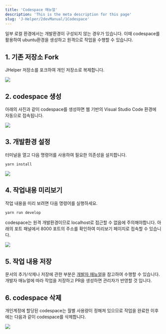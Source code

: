 ```yaml
---
title: 'Codespace 매뉴얼'
description: 'This is the meta description for this page'
slug: 'J-Helper/2devManual/1Codespace'
--- 
```


일부 로컬 환경에서는 개발환경이 구성되지 않는 경우가 있습니다. 이때 codespace를 활용하여 ubuntu환경을 생성하고 원격으로 작업을 수행할 수 있습니다.

## 1. 기존 저장소 Fork

JHelper 저장소를 포크하여 개인 저장소로 복제합니다.

<img src="../Images/codespace-1.png"/>

## 2. codespace 생성

아래의 사진과 같이 codespace를 생성하면 웹 기반의 Visual Studio Code 환경에 자동으로 접속됩니다.

<img src="../Images/codespace-2.png"/>


## 3. 개발환경 설정

터미널을 열고 다음 명령어를 사용하여 필요한 의존성을 설치합니다.

```bash
yarn install
```
<img src="../Images/codespace-3.png"/>


## 4. 작업내용 미리보기

작업 내용을 미리 보려면 다음 명령어를 실행하세요.

```bash
yarn run develop
```

codespace는 원격 개발환경이므로 localhost로 접근할 수 없음에 주의해야합니다. 아래의 포트 패널에서 8000 포트의 주소를 확인하여 미리보기 페이지로 접속할 수 있습니다.

<img src="../Images/codespace-4.png"/>


## 5. 작업 내용 저장

문서의 추가/삭제나 저장에 관한 부분은 <a href='/J-Helper/2devManual'>개발자 매뉴얼</a>을 참고하여 수행할 수 있습니다.
개발자 매뉴얼에 따라 작업을 저장하고 PR을 생성하면 관리자가 반영할 것 입니다.

## 6. codespace 삭제

개인계정에 할당된 codespace는 월별 사용량이 정해져 있으므로 작업을 완료한 이후에는 다음과 같이 codespace를 삭제합니다.

<img src="../Images/codespace-5.png"/>
